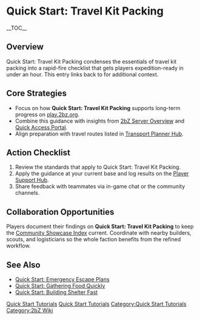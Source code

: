 {{Short description|Quick Start: Travel Kit Packing condenses the essentials of travel kit packing into a rapid-fire checklist that gets players expedition-ready in under an hour}}
= Quick Start: Travel Kit Packing =
{{2bZ Navbox}}
__TOC__

== Overview ==
Quick Start: Travel Kit Packing condenses the essentials of travel kit packing into a
rapid-fire checklist that gets players expedition-ready in under an hour. This entry links
back to [[Category:Quick Start Tutorials|Quick Start Tutorials]] for additional context.

== Core Strategies ==
* Focus on how '''Quick Start: Travel Kit Packing''' supports long-term progress on [[play.2bz.org]].
* Combine this guidance with insights from [[2bZ Server Overview]] and [[Quick Access Portal]].
* Align preparation with travel routes listed in [[Transport Planner Hub]].

== Action Checklist ==
# Review the [[Category:Quick Start Tutorials|Quick Start Tutorials]] standards that apply to Quick Start: Travel Kit Packing.
# Apply the guidance at your current base and log results on the [[Player Support Hub]].
# Share feedback with teammates via in-game chat or the community channels.

== Collaboration Opportunities ==
Players document their findings on '''Quick Start: Travel Kit Packing''' to keep the
[[Community Showcase Index]] current. Coordinate with nearby builders, scouts, and
logisticians so the whole faction benefits from the refined workflow.

== See Also ==
* [[Quick Start: Emergency Escape Plans]]
* [[Quick Start: Gathering Food Quickly]]
* [[Quick Start: Building Shelter Fast]]

[[Category:Quick Start Tutorials]]
[[Category:2bZ Wiki]]
